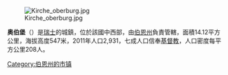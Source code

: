 {{noteTA|G1=瑞士地名}}
[[Image:Kirche_oberburg.jpg|right]]

'''奥伯堡'''（{{lang-de|Oberburg}}）是[[瑞士|瑞士]]的城鎮，位於該國中西部，由[[伯恩州|伯恩州]]負責管轄，面積14.12平方公里，海拔高度547米，2011年人口2,931，七成人口信奉[[基督教|基督教]]，人口密度每平方公里208人。

{{Switzerland-geo-stub}}
[[Category:伯恩州的市镇|Category:伯恩州的市镇]]